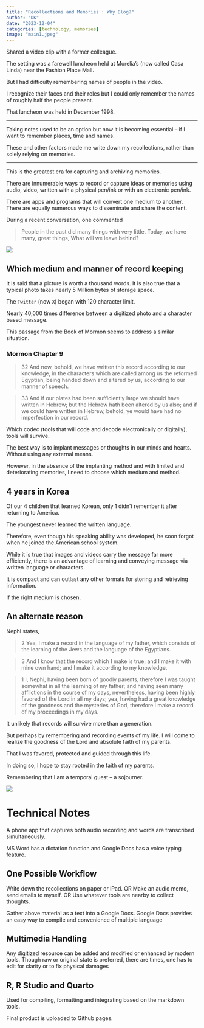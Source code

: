 ```yaml
---
title: "Recollections and Memories : Why Blog?"
author: "DK"
date: "2023-12-04"
categories: [technology, memories]
image: "main1.jpeg"
---
```

Shared a video clip with a former colleague. 

The setting was a farewell luncheon held at Morelia’s (now called Casa Linda) near the Fashion Place Mall.

But I had difficulty remembering names of people in the video.

I recognize their faces and their roles but I could only remember the names of roughly half the people present.

That luncheon was held in December 1998.

---

Taking notes used to be an option but now it is becoming essential -- if I want to remember places, time and names.

These and other factors made me write down my recollections, rather than solely relying on memories.

---

This is the greatest era for capturing and archiving memories.

There are innumerable ways to record or capture ideas or memories using audio, video, written with a physical pen/ink or with an electronic pen/ink.

There are apps and programs that will convert one medium to another.
There are equally numerous ways to disseminate and share the content.

During a recent conversation, one commented

> People in the past did many things with very little.
> Today, we have many, great things, What will we leave behind?

![](main3.jpeg)

## Which medium and manner of record keeping

It is said that a picture is worth a thousand words.
It is also true that a typical photo takes nearly 5 Million bytes of storage space.

The `Twitter` (now `X`) began with 120 character limit.

Nearly 40,000 times difference between a digitized photo and a character based message.

This passage from the Book of Mormon seems to address a similar situation.

### Mormon Chapter 9

> 32 And now, behold, we have written this record according to our knowledge, in the characters which are called among us the reformed Egyptian, being handed down and altered by us, according to our manner of speech.

> 33 And if our plates had been sufficiently large we should have written in Hebrew; but the Hebrew hath been altered by us also; and if we could have written in Hebrew, behold, ye would have had no imperfection in our record.

Which codec (tools that will code and decode electronically or digitally), tools will survive.

The best way is to implant messages or thoughts in our minds and hearts.
Without using any external means.

However, in the absence of the implanting method and with limited and deteriorating memories, I need to choose which medium and method. 

## 4 years in Korea

Of our 4 children that learned Korean, only 1 didn’t remember it after returning to America.

The youngest never learned the written language.

Therefore, even though his speaking ability was developed, he soon forgot when he joined the American school system.

While it is true that images and videos carry the message far more efficiently, there is an advantage of learning and conveying message via written language or characters.

It is compact and can outlast any other formats for storing and retrieving information.

If the right medium is chosen.

## An alternate reason

Nephi states,

> 2 Yea, I make a record in the language of my father, which consists of the learning of the Jews and the language of the Egyptians.

> 3 And I know that the record which I make is true; and I make it with mine own hand; and I make it according to my knowledge.

> 1 I, Nephi, having been born of goodly parents, therefore I was taught somewhat in all the learning of my father; and having seen many afflictions in the course of my days, nevertheless, having been highly favored of the Lord in all my days; yea, having had a great knowledge of the goodness and the mysteries of God, therefore I make a record of my proceedings in my days.

It unlikely that records will survive more than a generation.

But perhaps by remembering and recording events of my life.
I will come to realize the goodness of the Lord and absolute faith of my parents.

That I was favored, protected and guided through this life.

In doing so, I hope to stay rooted in the faith of my parents.

Remembering that I am a temporal guest -- a sojourner.

![](main2.jpeg)

# Technical Notes

A phone app that captures both audio recording and words are transcribed simultaneously.

MS Word has a dictation function and Google Docs has a voice typing feature.

## One Possible Workflow 

Write down the recollections on paper or iPad. OR
Make an audio memo, send emails to myself. OR
Use whatever tools are nearby to collect thoughts.

Gather above material as a text into a Google Docs.
Google Docs provides an easy way to compile and convenience of multiple language 

## Multimedia Handling 

Any digitized resource can be added and modified or enhanced by modern tools.
Though raw or original state is preferred, there are times, one has to edit for clarity or to fix physical damages

## R, R Studio and Quarto

Used for compiling, formatting and integrating based on the markdown tools.

Final product is uploaded to Github pages.
